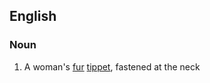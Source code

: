 ==English==

===Noun===
{{en-noun}}

# {{lb|en|dated}} A woman's [[fur]] [[tippet]], fastened at the neck